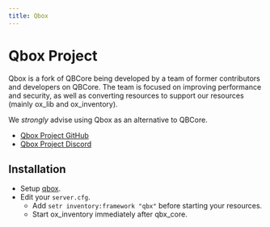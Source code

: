```yaml
---
title: Qbox
---
```



# Qbox Project

Qbox is a fork of QBCore being developed by a team of former contributors and developers on QBCore. The team is focused on improving performance and security, as well as converting resources to support our resources (mainly ox_lib and ox_inventory).

We _strongly_ advise using Qbox as an alternative to QBCore.

- [Qbox Project GitHub](https://github.com/Qbox-project/)
- [Qbox Project Discord](https://discord.gg/AtbwBuJHN5)

## Installation

- Setup [qbox](https://github.com/Qbox-project/qbx_core).
- Edit your `server.cfg`.
  - Add `setr inventory:framework "qbx"` before starting your resources.
  - Start ox_inventory immediately after qbx_core.
